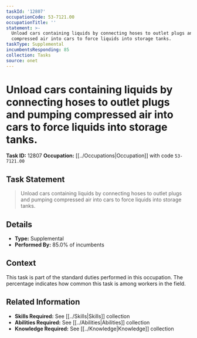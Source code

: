 ```yaml
---
taskId: '12807'
occupationCode: 53-7121.00
occupationTitle: ''
statement: >-
  Unload cars containing liquids by connecting hoses to outlet plugs and pumping
  compressed air into cars to force liquids into storage tanks.
taskType: Supplemental
incumbentsResponding: 85
collection: Tasks
source: onet
---
```

# Unload cars containing liquids by connecting hoses to outlet plugs and pumping compressed air into cars to force liquids into storage tanks.

**Task ID:** 12807
**Occupation:** [[../Occupations|Occupation]] with code `53-7121.00`

## Task Statement

> Unload cars containing liquids by connecting hoses to outlet plugs and pumping compressed air into cars to force liquids into storage tanks.

## Details

- **Type:** Supplemental
- **Performed By:** 85.0% of incumbents

## Context

This task is part of the standard duties performed in this occupation. The percentage indicates how common this task is among workers in the field.

## Related Information

- **Skills Required:** See [[../Skills|Skills]] collection
- **Abilities Required:** See [[../Abilities|Abilities]] collection
- **Knowledge Required:** See [[../Knowledge|Knowledge]] collection
